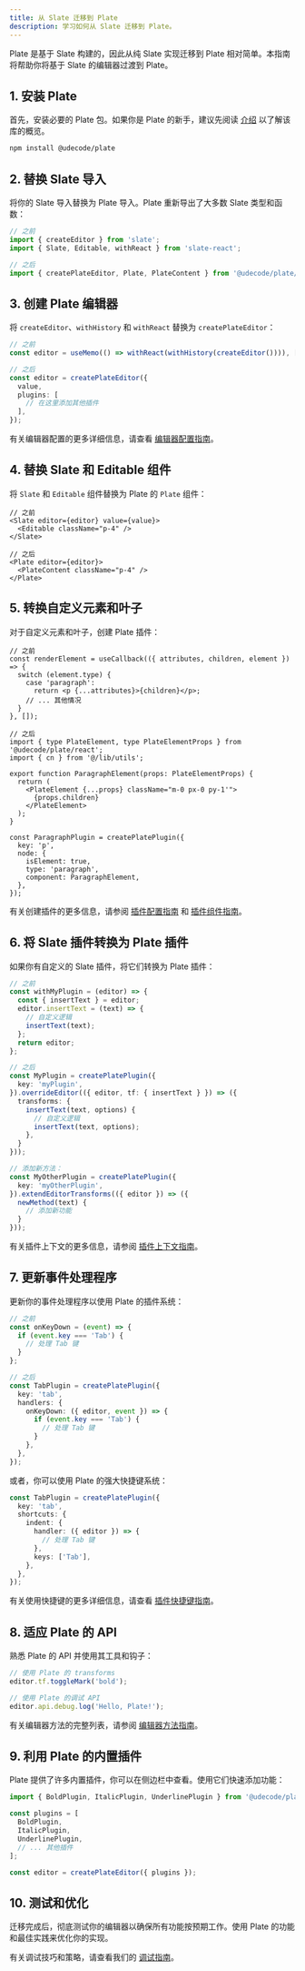 ```yaml
---
title: 从 Slate 迁移到 Plate
description: 学习如何从 Slate 迁移到 Plate。
---
```


Plate 是基于 Slate 构建的，因此从纯 Slate 实现迁移到 Plate 相对简单。本指南将帮助你将基于 Slate 的编辑器过渡到 Plate。

## 1. 安装 Plate

首先，安装必要的 Plate 包。如果你是 Plate 的新手，建议先阅读 [介绍](/docs/getting-started) 以了解该库的概览。

```bash
npm install @udecode/plate
```

## 2. 替换 Slate 导入

将你的 Slate 导入替换为 Plate 导入。Plate 重新导出了大多数 Slate 类型和函数：

```ts
// 之前
import { createEditor } from 'slate';
import { Slate, Editable, withReact } from 'slate-react';

// 之后
import { createPlateEditor, Plate, PlateContent } from '@udecode/plate/react';
```

## 3. 创建 Plate 编辑器

将 `createEditor`、`withHistory` 和 `withReact` 替换为 `createPlateEditor`：

```ts
// 之前
const editor = useMemo(() => withReact(withHistory(createEditor()))), []);

// 之后
const editor = createPlateEditor({
  value,
  plugins: [
    // 在这里添加其他插件
  ],
});
```

有关编辑器配置的更多详细信息，请查看 [编辑器配置指南](/docs/editor)。

## 4. 替换 Slate 和 Editable 组件

将 `Slate` 和 `Editable` 组件替换为 Plate 的 `Plate` 组件：

```tsx
// 之前
<Slate editor={editor} value={value}>
  <Editable className="p-4" />
</Slate>

// 之后
<Plate editor={editor}>
  <PlateContent className="p-4" />
</Plate>
```

## 5. 转换自定义元素和叶子

对于自定义元素和叶子，创建 Plate 插件：

```tsx
// 之前
const renderElement = useCallback(({ attributes, children, element }) => {
  switch (element.type) {
    case 'paragraph':
      return <p {...attributes}>{children}</p>;
    // ... 其他情况
  }
}, []);

// 之后
import { type PlateElement, type PlateElementProps } from '@udecode/plate/react';
import { cn } from '@/lib/utils';

export function ParagraphElement(props: PlateElementProps) {
  return (
    <PlateElement {...props} className="m-0 px-0 py-1'">
      {props.children}
    </PlateElement>
  );
}

const ParagraphPlugin = createPlatePlugin({
  key: 'p',
  node: {
    isElement: true,
    type: 'paragraph',
    component: ParagraphElement,
  },
});
```

有关创建插件的更多信息，请参阅 [插件配置指南](/docs/plugin) 和 [插件组件指南](/docs/plugin-components)。

## 6. 将 Slate 插件转换为 Plate 插件

如果你有自定义的 Slate 插件，将它们转换为 Plate 插件：

```ts
// 之前
const withMyPlugin = (editor) => {
  const { insertText } = editor;
  editor.insertText = (text) => {
    // 自定义逻辑
    insertText(text);
  };
  return editor;
};

// 之后
const MyPlugin = createPlatePlugin({
  key: 'myPlugin',
}).overrideEditor(({ editor, tf: { insertText } }) => ({
  transforms: {
    insertText(text, options) {
      // 自定义逻辑
      insertText(text, options);
    },
  }
}));

// 添加新方法：
const MyOtherPlugin = createPlatePlugin({
  key: 'myOtherPlugin',
}).extendEditorTransforms(({ editor }) => ({
  newMethod(text) {
    // 添加新功能
  }
}));
```

有关插件上下文的更多信息，请参阅 [插件上下文指南](/docs/plugin-context)。

## 7. 更新事件处理程序

更新你的事件处理程序以使用 Plate 的插件系统：

```ts
// 之前
const onKeyDown = (event) => {
  if (event.key === 'Tab') {
    // 处理 Tab 键
  }
};

// 之后
const TabPlugin = createPlatePlugin({
  key: 'tab',
  handlers: {
    onKeyDown: ({ editor, event }) => {
      if (event.key === 'Tab') {
        // 处理 Tab 键
      }
    },
  },
});
```

或者，你可以使用 Plate 的强大快捷键系统：

```ts
const TabPlugin = createPlatePlugin({
  key: 'tab',
  shortcuts: {
    indent: {
      handler: ({ editor }) => {
        // 处理 Tab 键
      },
      keys: ['Tab'],
    },
  },
});
```

有关使用快捷键的更多详细信息，请查看 [插件快捷键指南](/docs/plugin-shortcuts)。

## 8. 适应 Plate 的 API

熟悉 Plate 的 API 并使用其工具和钩子：

```ts
// 使用 Plate 的 transforms
editor.tf.toggleMark('bold');

// 使用 Plate 的调试 API
editor.api.debug.log('Hello, Plate!');
```

有关编辑器方法的完整列表，请参阅 [编辑器方法指南](/docs/editor-methods)。

## 9. 利用 Plate 的内置插件

Plate 提供了许多内置插件，你可以在侧边栏中查看。使用它们快速添加功能：

```ts
import { BoldPlugin, ItalicPlugin, UnderlinePlugin } from '@udecode/plate/react';

const plugins = [
  BoldPlugin,
  ItalicPlugin,
  UnderlinePlugin,
  // ... 其他插件
];

const editor = createPlateEditor({ plugins });
```

## 10. 测试和优化

迁移完成后，彻底测试你的编辑器以确保所有功能按预期工作。使用 Plate 的功能和最佳实践来优化你的实现。

有关调试技巧和策略，请查看我们的 [调试指南](/docs/debugging)。